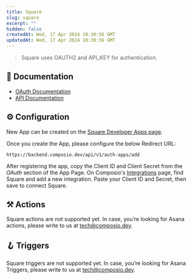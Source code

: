 ```yaml
---
title: Square
slug: square
excerpt: ""
hidden: false
createdAt: Wed, 17 Apr 2024 10:30:56 GMT
updatedAt: Wed, 17 Apr 2024 10:30:56 GMT
--- 
```

> Square uses OAUTH2 and API_KEY for authentication.
## 📔 Documentation

- [OAuth Documentation](https://developer.squareup.com/docs/oauth-api/overview)
- [API Documentation](https://developer.squareup.com/reference/square)

## ⚙️ Configuration

<Tip>New App can be created on the [Square Developer Apps page](https://developer.squareup.com/apps).</Tip>

Once you create the App, please configure the below Redirect URL:


```
https://backend.composio.dev/api/v1/auth-apps/add
```

After registering the app, copy the Client ID and Client Secret from the _OAuth_ section of the App Page. On Composio's [Integrations](https://app.composio.dev/apps) page, find Square and add a new integration. Paste your Client ID and Secret, then save to connect Square.


## ⚒️ Actions

Square actions are not supported yet. In case, you’re looking for Asana actions, please write to us at tech@composio.dev.

## 🪝 Triggers

Square triggers are not supported yet. In case, you’re looking for Asana Triggers, please write to us at tech@composio.dev.
